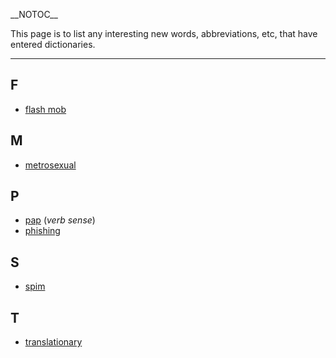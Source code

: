 __NOTOC__

This page is to list any interesting new words, abbreviations, etc, that have entered dictionaries.
----
==F==
*[[flash mob]]

==M==
*[[metrosexual]]

==P==
*[[pap]] (''verb sense'')
*[[phishing]]

==S==
*[[spim]]

==T==
*[[translationary]]